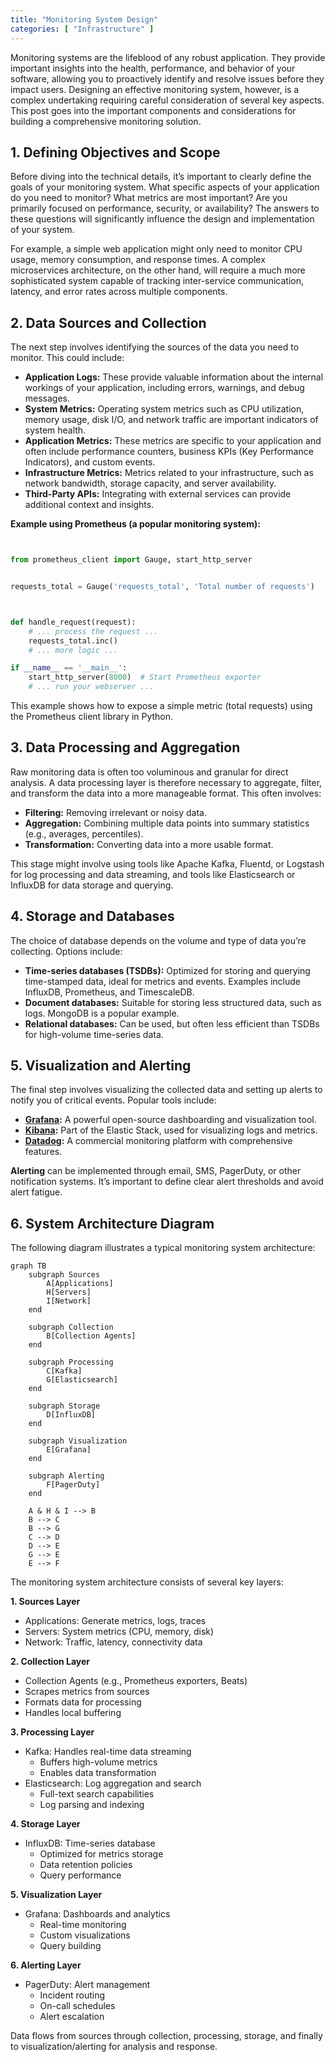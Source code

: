 ```yaml
---
title: "Monitoring System Design"
categories: [ "Infrastructure" ]
---
```


Monitoring systems are the lifeblood of any robust application. They provide important insights into the health, performance, and behavior of your software, allowing you to proactively identify and resolve issues before they impact users. Designing an effective monitoring system, however, is a complex undertaking requiring careful consideration of several key aspects. This post goes into the important components and considerations for building a comprehensive monitoring solution.

## 1. Defining Objectives and Scope

Before diving into the technical details, it's important to clearly define the goals of your monitoring system. What specific aspects of your application do you need to monitor? What metrics are most important? Are you primarily focused on performance, security, or availability? The answers to these questions will significantly influence the design and implementation of your system.

For example, a simple web application might only need to monitor CPU usage, memory consumption, and response times. A complex microservices architecture, on the other hand, will require a much more sophisticated system capable of tracking inter-service communication, latency, and error rates across multiple components.

## 2. Data Sources and Collection

The next step involves identifying the sources of the data you need to monitor. This could include:

-   **Application Logs:** These provide valuable information about the internal workings of your application, including errors, warnings, and debug messages.
-   **System Metrics:** Operating system metrics such as CPU utilization, memory usage, disk I/O, and network traffic are important indicators of system health.
-   **Application Metrics:** These metrics are specific to your application and often include performance counters, business KPIs (Key Performance Indicators), and custom events.
-   **Infrastructure Metrics:** Metrics related to your infrastructure, such as network bandwidth, storage capacity, and server availability.
-   **Third-Party APIs:** Integrating with external services can provide additional context and insights.

**Example using Prometheus (a popular monitoring system):**

``` python


from prometheus_client import Gauge, start_http_server


requests_total = Gauge('requests_total', 'Total number of requests')



def handle_request(request):
    # ... process the request ...
    requests_total.inc()
    # ... more logic ...

if __name__ == '__main__':
    start_http_server(8000)  # Start Prometheus exporter
    # ... run your webserver ...
```

This example shows how to expose a simple metric (total requests) using the Prometheus client library in Python.

## 3. Data Processing and Aggregation

Raw monitoring data is often too voluminous and granular for direct analysis. A data processing layer is therefore necessary to aggregate, filter, and transform the data into a more manageable format. This often involves:

-   **Filtering:** Removing irrelevant or noisy data.
-   **Aggregation:** Combining multiple data points into summary statistics (e.g., averages, percentiles).
-   **Transformation:** Converting data into a more usable format.

This stage might involve using tools like Apache Kafka, Fluentd, or Logstash for log processing and data streaming, and tools like Elasticsearch or InfluxDB for data storage and querying.

## 4. Storage and Databases

The choice of database depends on the volume and type of data you're collecting. Options include:

-   **Time-series databases (TSDBs):** Optimized for storing and querying time-stamped data, ideal for metrics and events. Examples include InfluxDB, Prometheus, and TimescaleDB.
-   **Document databases:** Suitable for storing less structured data, such as logs. MongoDB is a popular example.
-   **Relational databases:** Can be used, but often less efficient than TSDBs for high-volume time-series data.

## 5. Visualization and Alerting

The final step involves visualizing the collected data and setting up alerts to notify you of critical events. Popular tools include:

-   **[Grafana](https://grafana.com/):** A powerful open-source dashboarding and visualization tool.
-   **[Kibana](https://www.elastic.co/products/kibana):** Part of the Elastic Stack, used for visualizing logs and metrics.
-   **[Datadog](https://www.datadoghq.com/):** A commercial monitoring platform with comprehensive features.

**Alerting** can be implemented through email, SMS, PagerDuty, or other notification systems. It's important to define clear alert thresholds and avoid alert fatigue.

## 6. System Architecture Diagram

The following diagram illustrates a typical monitoring system architecture:

```mermaid
graph TB
    subgraph Sources
        A[Applications]
        H[Servers]
        I[Network]
    end

    subgraph Collection
        B[Collection Agents]
    end

    subgraph Processing
        C[Kafka]
        G[Elasticsearch]
    end

    subgraph Storage
        D[InfluxDB]
    end

    subgraph Visualization
        E[Grafana]
    end

    subgraph Alerting
        F[PagerDuty]
    end

    A & H & I --> B
    B --> C
    B --> G
    C --> D
    D --> E
    G --> E
    E --> F
```

The monitoring system architecture consists of several key layers:

**1. Sources Layer**

- Applications: Generate metrics, logs, traces
- Servers: System metrics (CPU, memory, disk)
- Network: Traffic, latency, connectivity data

**2. Collection Layer**

- Collection Agents (e.g., Prometheus exporters, Beats)
- Scrapes metrics from sources
- Formats data for processing
- Handles local buffering

**3. Processing Layer**

- Kafka: Handles real-time data streaming
  - Buffers high-volume metrics
  - Enables data transformation
- Elasticsearch: Log aggregation and search
  - Full-text search capabilities
  - Log parsing and indexing

**4. Storage Layer**

- InfluxDB: Time-series database
  - Optimized for metrics storage
  - Data retention policies
  - Query performance

**5. Visualization Layer**

- Grafana: Dashboards and analytics
  - Real-time monitoring
  - Custom visualizations
  - Query building

**6. Alerting Layer**

- PagerDuty: Alert management
  - Incident routing
  - On-call schedules
  - Alert escalation

Data flows from sources through collection, processing, storage, and finally to visualization/alerting for analysis and response.